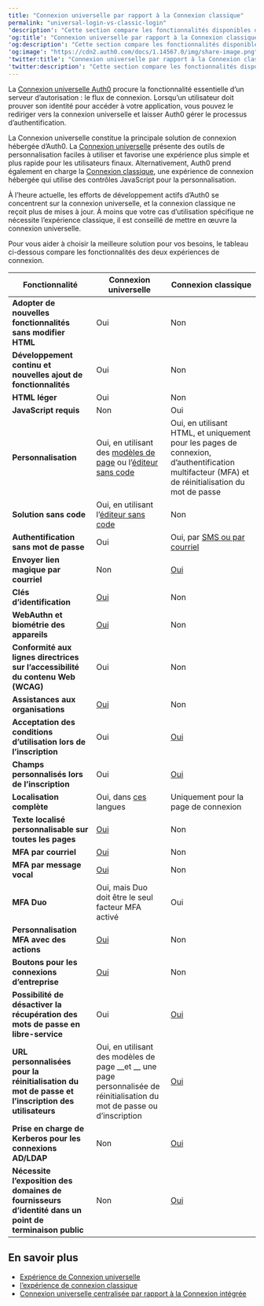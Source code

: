 ---
title: "Connexion universelle par rapport à la Connexion classique"
permalink: "universal-login-vs-classic-login"
'description': "Cette section compare les fonctionnalités disponibles dans les expériences de Connexion universelle et de Connexion classique."
'og:title': "Connexion universelle par rapport à la Connexion classique"
'og:description': "Cette section compare les fonctionnalités disponibles dans les expériences de Connexion universelle et de Connexion classique."
'og:image': "https://cdn2.auth0.com/docs/1.14567.0/img/share-image.png"
'twitter:title': "Connexion universelle par rapport à la Connexion classique"
'twitter:description': "Cette section compare les fonctionnalités disponibles dans les expériences de Connexion universelle et de Connexion classique."
---

La [Connexion universelle Auth0](/docs/fr-ca/authenticate/login/auth0-universal-login) procure la fonctionnalité essentielle d’un serveur d’autorisation : le flux de connexion. Lorsqu’un utilisateur doit prouver son identité pour accéder à votre application, vous pouvez le rediriger vers la connexion universelle et laisser Auth0 gérer le processus d’authentification.

La Connexion universelle constitue la principale solution de connexion hébergée d’Auth0. La [Connexion universelle](/docs/fr-ca/authenticate/login/auth0-universal-login/universal-login-vs-classic-login/universal-experience) présente des outils de personnalisation faciles à utiliser et favorise une expérience plus simple et plus rapide pour les utilisateurs finaux. Alternativement, Auth0 prend également en charge la [Connexion classique](/docs/fr-ca/authenticate/login/auth0-universal-login/universal-login-vs-classic-login/classic-experience), une expérience de connexion hébergée qui utilise des contrôles JavaScript pour la personnalisation.

<Warning>

À l’heure actuelle, les efforts de développement actifs d’Auth0 se concentrent sur la connexion universelle, et la connexion classique ne reçoit plus de mises à jour. À moins que votre cas d’utilisation spécifique ne nécessite l’expérience classique, il est conseillé de mettre en œuvre la connexion universelle.

</Warning>

Pour vous aider à choisir la meilleure solution pour vos besoins, le tableau ci-dessous compare les fonctionnalités des deux expériences de connexion.

<table class="table"><thead>
<tr>
<th><strong>Fonctionnalité</strong></th>
<th><strong>Connexion universelle</strong></th>
<th><strong>Connexion classique</strong></th>
</tr>
</thead>
<tbody>
<tr>
<td><strong>Adopter de nouvelles fonctionnalités sans modifier HTML</strong></td>
<td>Oui</td>
<td>Non</td>
</tr>
<tr>
<td><strong>Développement continu et nouvelles ajout de fonctionnalités</strong></td>
<td>Oui</td>
<td>Non</td>
</tr>
<tr>
<td><strong>HTML léger</strong></td>
<td>Oui</td>
<td>Non</td>
</tr>
<tr>
<td><strong>JavaScript requis</strong></td>
<td>Non</td>
<td>Oui</td>
</tr>
<tr>
<td><strong>Personnalisation</strong></td>
<td>Oui, en utilisant des <a href="/docs/fr-ca/customize/universal-login-pages/universal-login-page-templates" title="Universal login page templates">modèles de page</a> ou l’<a href="/docs/fr-ca/customize/universal-login-pages/customize-new-universal-login-with-the-no-code-editor">éditeur sans code</a></td>
<td>Oui, en utilisant HTML, et uniquement pour les pages de connexion, d’authentification multifacteur (MFA) et de réinitialisation du mot de passe</td>
</tr>
<tr>
<td><strong>Solution sans code</strong></td>
<td>Oui, en utilisant l’<a href="/docs/fr-ca/customize/universal-login-pages/customize-new-universal-login-with-the-no-code-editor">éditeur sans code</a></td>
<td>Non</td>
</tr>
<tr>
<td><strong>Authentification sans mot de passe</strong></td>
<td>Oui</td>
<td>Oui, par <a href="/docs/fr-ca/connections/passwordless">SMS ou par courriel</a></td>
</tr>
<tr>
<td><strong>Envoyer lien magique par courriel</strong></td>
<td>Non</td>
<td><a href="/docs/fr-ca/authenticate/passwordless/authentication-methods/email-magic-link">Oui</a></td>
</tr>
<tr>
<td><strong>Clés d’identification</strong></td>
<td><a href="/docs/fr-ca/authenticate/database-connections/passkeys" title="Passkeys">Oui</a></td>
<td>Non</td>
</tr>
<tr>
<td><strong>WebAuthn et biométrie des appareils</strong></td>
<td><a href="/docs/fr-ca/mfa/fido-authentication-with-webauthn">Oui</a></td>
<td>Non</td>
</tr>
<tr>
<td><strong>Conformité aux lignes directrices sur l’accessibilité du contenu Web (WCAG)</strong></td>
<td>Oui</td>
<td>Non</td>
</tr>
<tr>
<td><strong>Assistances aux organisations</strong></td>
<td><a href="/docs/fr-ca/organizations">Oui</a></td>
<td>Non</td>
</tr>
<tr>
<td><strong>Acceptation des conditions d’utilisation lors de l’inscription</strong></td>
<td>Oui</td>
<td><a href="/docs/fr-ca/libraries/lock/lock-configuration#showterms-boolean-">Oui</a></td>
</tr>
<tr>
<td><strong>Champs personnalisés lors de l’inscription</strong></td>
<td>Oui</td>
<td><a href="/docs/fr-ca/libraries/lock/lock-configuration#additionalsignupfields-array-">Oui</a></td>
</tr>
<tr>
<td><strong>Localisation complète</strong></td>
<td>Oui, dans <a href="/docs/fr-ca/universal-login/i18n">ces</a> langues</td>
<td>Uniquement pour la page de connexion</td>
</tr>
<tr>
<td><strong>Texte localisé personnalisable sur toutes les pages</strong></td>
<td><a href="/docs/fr-ca/universal-login/text-customization">Oui</a></td>
<td>Non</td>
</tr>
<tr>
<td><strong>MFA par courriel</strong></td>
<td><a href="/docs/fr-ca/mfa/configure-email-notifications-for-mfa">Oui</a></td>
<td>Non</td>
</tr>
<tr>
<td><strong>MFA par message vocal</strong></td>
<td><a href="/docs/fr-ca/mfa/configure-sms-voice-notifications-mfa">Oui</a></td>
<td>Non</td>
</tr>
<tr>
<td><strong>MFA Duo</strong></td>
<td>Oui, mais Duo doit être le seul facteur MFA activé</td>
<td>Oui</td>
</tr>
<tr>
<td><strong>Personnalisation MFA avec des actions</strong></td>
<td><a href="/docs/fr-ca/secure/multi-factor-authentication/customize-mfa-selection-nul">Oui</a></td>
<td>Non</td>
</tr>
<tr>
<td><strong>Boutons pour les connexions d’entreprise</strong></td>
<td><a href="/docs/fr-ca/universal-login/identifier-first#define-home-realm-discovery-identity-providers">Oui</a></td>
<td>Non</td>
</tr>
<tr>
<td><strong>Possibilité de désactiver la récupération des mots de passe en libre-service</strong></td>
<td>Oui</td>
<td><a href="/docs/fr-ca/libraries/lock/lock-configuration#allowforgotpassword-bool%C3%A9en">Oui</a></td>
</tr>
<tr>
<td><strong>URL personnalisées pour la réinitialisation du mot de passe et l’inscription des utilisateurs</strong></td>
<td>Oui, en utilisant des modèles de page __et __ une page personnalisée de réinitialisation du mot de passe ou d’inscription</td>
<td><a href="/docs/fr-ca/libraries/lock/lock-configuration#forgotpasswordlink-cha%C3%AEne-">Oui</a></td>
</tr>
<tr>
<td><strong>Prise en charge de Kerberos pour les connexions AD/LDAP</strong></td>
<td>Non</td>
<td><a href="/docs/fr-ca/extensions/ad-ldap-connector/configure-ad-ldap-connector-with-kerberos#auto-login-with-lock">Oui</a></td>
</tr>
<tr>
<td><strong>Nécessite l’exposition des domaines de fournisseurs d’identité dans un point de terminaison public</strong></td>
<td>Non</td>
<td><a href="/docs/fr-ca/config/tenant-settings#advanced">Oui</a></td>
</tr>
</tbody>
</table>

## En savoir plus

* [Expérience de Connexion universelle](/docs/fr-ca/authenticate/login/auth0-universal-login/universal-login-vs-classic-login/universal-experience)
* [l’expérience de connexion classique](/docs/fr-ca/authenticate/login/auth0-universal-login/universal-login-vs-classic-login/classic-experience)
* [Connexion universelle centralisée par rapport à la Connexion intégrée](/docs/fr-ca/authenticate/login/universal-vs-embedded-login)